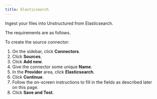 ```yaml
---
title: Elasticsearch 
---
```


Ingest your files into Unstructured from Elasticsearch.

The requirements are as follows.


<ElasticsearchPrerequisites />

To create the source connector:

1. On the sidebar, click **Connectors**.
2. Click **Sources**.
3. Click **Add new**.
4. Give the connector some unique **Name**.
5. In the **Provider** area, click **Elasticsearch**.
6. Click **Continue**. 
7. Follow the on-screen instructions to fill in the fields as described later on this page.
8. Click **Save and Test**.


<ElasticsearchFields />